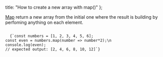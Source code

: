 
  title: "How to create a new array with map()"
};


[Map](https://developer.mozilla.org/en-US/docs/Web/JavaScript/Reference/Global_Objects/Array/map) return a new array from the initial one where the result is building by perfoming anything on each element.

<Code>
  {`const numbers = [1, 2, 3, 4, 5, 6];
const even = numbers.map(number => number*2);\n
console.log(even);
// expected output: [2, 4, 6, 8, 10, 12]`}
</Code>
